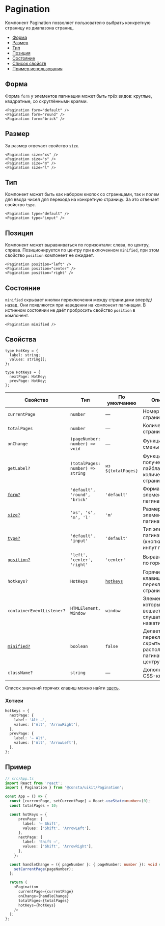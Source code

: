 # Pagination

Компонент Pagination позволяет пользователю выбрать конкретную страницу из диапазона страниц.

- [Форма](#форма)
- [Размер](#размер)
- [Тип](#тип)
- [Позиция](#позиция)
- [Состояние](#состояние)
- [Список свойств](#свойства)
- [Пример использования](#пример)

## Форма

Форма `form` у элементов пагинации может быть трёх видов: круглые, квадратные, со скруглёнными краями.

```tsx
<Pagination form="default" />
<Pagination form="round" />
<Pagination form="brick" />
```

## Размер

За размер отвечает свойство `size`.

```tsx
<Pagination size="xs" />
<Pagination size="s" />
<Pagination size="m" />
<Pagination size="l" />
```


## Тип

Компонент может быть как набором кнопок со страницами, так и полем для ввода чисел для перехода на конкретную страницу. За это отвечает свойство `type`.

```tsx
<Pagination type="default" />
<Pagination type="input" />
```

## Позиция

Компонент может выравниваться по горизонтали: слева, по центру, справа. Позиционируется по центру при включенном `minified`, при этом свойство `position` компонент не ожидает.

```tsx
<Pagination position="left" />
<Pagination position="center" />
<Pagination position="right" />
```

## Состояние

`minified` скрывает кнопки переключения между страницами вперёд/назад. Они появляются при наведении на компонент пагинации. В истинном состоянии не даёт пробросить свойство `position` в компонент.

```tsx
<Pagination minified />
```

## Свойства

```
type HotKey = {
  label: string;
  values: string[];
};

type HotKeys = {
  nextPage: HotKey;
  prevPage: HotKey;
};
```

<!-- props:start -->

| Свойство                     | Тип                               | По умолчанию          | Описание                                                             |
| ---------------------------- | ----------------------------------| --------------------- | -------------------------------------------------------------------- |
| `currentPage`                | `number`                          | —                     | Номер текущей страницы                                               |
| `totalPages`                 | `number`                          | —                     | Количество всех страниц                                              |
| `onChange`                   | `(pageNumber: number) => void`    | —                     | Функция для смены страницы                                           |
| `getLabel?`                  | `(totalPages: number) => string`  | `из ${totalPages}`    | Функция для получения лэйбла из количества страниц                   |
| [`form?`](#форма)            | `'default', 'round', 'brick'`     | `'default'`           | Форма элементов пагинации                                            |
| [`size?`](#размер)           | `'xs', 's', 'm', 'l'`             | `'m'`                 | Размер элементов пагинации                                           |
| [`type?`](#тип)              | `'default', 'input'`              | `'default'`           | Тип элементов пагинации (кнопки или инпут поле)                      |
| [`position?`](#позиция)      | `'left', 'center', 'right'`       | `'center'`            | Выравнивание по горизонтали                                          |
| `hotkeys?`                   | `HotKeys`                         | [`hotkeys`](#хоткеи)  | Горячие клавиши для переключения страниц                             |
| `containerEventListener?`    | `HTMLElement, Window`             | `window`              | Элемент, на который вешается слушатель нажатия клавиш                |
| [`minified?`](#состояние)    | `boolean`                         | `false`               | Делает кнопки переключения скрытыми, располагает пагинацию по центру |
| `className?`                 | `string`                          | —                     | Дополнительные CSS-классы                                            |

Список значений горячих клавиш можно найти [здесь](https://developer.mozilla.org/en-US/docs/Web/API/KeyboardEvent/key/Key_Values).

<!-- props:end -->

### Хоткеи

```ts
hotkeys = {
  nextPage: {
    label: 'Alt →',
    values: ['Alt', 'ArrowRight'],
  },
  prevPage: {
    label: '← Alt',
    values: ['Alt', 'ArrowLeft'],
  },
};
```

## Пример

```ts
// src/App.ts
import React from 'react';
import { Pagination } from '@consta/uikit/Pagination';

const App = () => {
  const [currentPage, setCurrentPage] = React.useState<number>(0);
  const totalPages = 10;

  const hotKeys = {
      prevPage: {
        label: '← Shift',
        values: ['Shift', 'ArrowLeft'],
      },
      nextPage: {
        label: 'Shift →',
        values: ['Shift', 'ArrowRight'],
      },
    };

  const handleChange = ({ pageNumber }: { pageNumber: number }): void => {
    setCurrentPage(pageNumber);
  };

  return (
    <Pagination
      currentPage={currentPage}
      onChange={handleChange}
      totalPages={totalPages}
      hotKeys={hotKeys}
    />
  );
};
```

